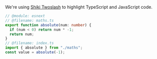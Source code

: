 We're using [Shiki Twoslash](https://shikijs.github.io/twoslash/) to highlight
TypeScript and JavaScript code.

```ts twoslash
// @module: esnext
// @filename: maths.ts
export function absolute(num: number) {
  if (num < 0) return num * -1;
  return num;
}
// @filename: index.ts
import { absolute } from "./maths";
const value = absolute(-1);
```
